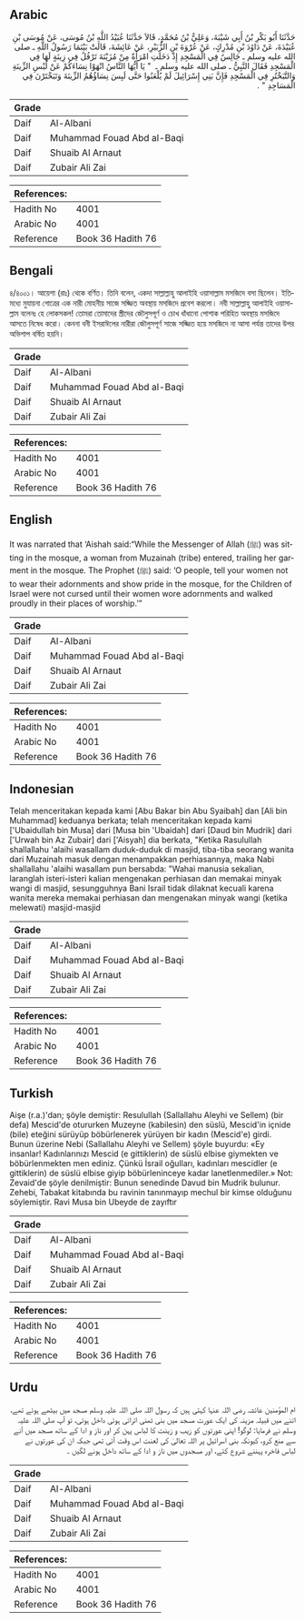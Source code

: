 ## Arabic


<div dir="rtl" lang="ar" style={{fontSize:'larger',backgroundColor:'#f8f9fa',padding:20}}>
حَدَّثَنَا أَبُو بَكْرِ بْنُ أَبِي شَيْبَةَ، وَعَلِيُّ بْنُ مُحَمَّدٍ، قَالاَ حَدَّثَنَا عُبَيْدُ اللَّهِ بْنُ مُوسَى، عَنْ مُوسَى بْنِ عُبَيْدَةَ، عَنْ دَاوُدَ بْنِ مُدْرِكٍ، عَنْ عُرْوَةَ بْنِ الزُّبَيْرِ، عَنْ عَائِشَةَ، قَالَتْ بَيْنَمَا رَسُولُ اللَّهِ ـ صلى الله عليه وسلم ـ جَالِسٌ فِي الْمَسْجِدِ إِذْ دَخَلَتِ امْرَأَةٌ مِنْ مُزَيْنَةَ تَرْفُلُ فِي زِينَةٍ لَهَا فِي الْمَسْجِدِ فَقَالَ النَّبِيُّ ـ صلى الله عليه وسلم ـ ‏ "‏ يَا أَيُّهَا النَّاسُ انْهَوْا نِسَاءَكُمْ عَنْ لُبْسِ الزِّينَةِ وَالتَّبَخْتُرِ فِي الْمَسْجِدِ فَإِنَّ بَنِي إِسْرَائِيلَ لَمْ يُلْعَنُوا حَتَّى لَبِسَ نِسَاؤُهُمُ الزِّينَةَ وَتَبَخْتَرْنَ فِي الْمَسَاجِدِ ‏"‏ ‏.‏
</div>
<div style={{backgroundColor:'#f8f9fa',padding:20, marginBottom: 10}}><table> <thead> <tr> <th>Grade</th> <th></th> </tr> </thead> <tbody> <tr><td>Daif</td><td>Al-Albani</td></tr><tr><td>Daif</td><td>Muhammad Fouad Abd al-Baqi</td></tr><tr><td>Daif</td><td>Shuaib Al Arnaut</td></tr><tr><td>Daif</td><td>Zubair Ali Zai</td></tr></tbody></table><table> <thead> <tr> <th>References:</th> <th></th> </tr> </thead> <tbody><tr><td>Hadith No</td><td>4001</td></tr><tr><td>Arabic No</td><td>4001</td></tr><tr><td>Reference</td><td>Book 36 Hadith 76</td></tr></tbody></table></div>

## Bengali


<div dir="ltr" lang="bn" style={{fontSize:'larger',backgroundColor:'#f8f9fa',padding:20}}>
৪/৪০০১। আয়েশা (রাঃ) থেকে বর্ণিত। তিনি বলেন, একদা সাল্লাল্লাহু আলাইহি ওয়াসাল্লাম মসজিদে বসা ছিলেন। ইতিমধ্যে মুযায়না গোত্রের এক নারী মোহনীয় সাজে সজ্জিত অবস্থায় মসজিদে প্রবেশ করলো। নবী সাল্লাল্লাহু আলাইহি ওয়াসাল্লাম বলেনঃ হে লোকসকল! তোমরা তোমাদের স্ত্রীদের জৌলুসপূর্ণ ও চোখ ধাঁধানো পোশাক পরিহিত অবস্থায় মসজিদে আসতে নিষেধ করো। কেননা বনী ইসরাঈলের নারীরা জৌলুসপূর্ণ সাজে সজ্জিত হয়ে মসজিদে না আসা পর্যন্ত তাদের উপর অভিশাপ বর্ষিত হয়নি।
</div>
<div style={{backgroundColor:'#f8f9fa',padding:20, marginBottom: 10}}><table> <thead> <tr> <th>Grade</th> <th></th> </tr> </thead> <tbody> <tr><td>Daif</td><td>Al-Albani</td></tr><tr><td>Daif</td><td>Muhammad Fouad Abd al-Baqi</td></tr><tr><td>Daif</td><td>Shuaib Al Arnaut</td></tr><tr><td>Daif</td><td>Zubair Ali Zai</td></tr></tbody></table><table> <thead> <tr> <th>References:</th> <th></th> </tr> </thead> <tbody><tr><td>Hadith No</td><td>4001</td></tr><tr><td>Arabic No</td><td>4001</td></tr><tr><td>Reference</td><td>Book 36 Hadith 76</td></tr></tbody></table></div>

## English


<div dir="ltr" lang="en" style={{fontSize:'larger',backgroundColor:'#f8f9fa',padding:20}}>
It was narrated that ‘Aishah said:“While the Messenger of Allah (ﷺ) was sitting in the mosque, a woman from Muzainah (tribe) entered, trailing her garment in the mosque. The Prophet (ﷺ) said: ‘O people, tell your women not to wear their adornments and show pride in the mosque, for the Children of Israel were not cursed until their women wore adornments and walked proudly in their places of worship.’”
</div>
<div style={{backgroundColor:'#f8f9fa',padding:20, marginBottom: 10}}><table> <thead> <tr> <th>Grade</th> <th></th> </tr> </thead> <tbody> <tr><td>Daif</td><td>Al-Albani</td></tr><tr><td>Daif</td><td>Muhammad Fouad Abd al-Baqi</td></tr><tr><td>Daif</td><td>Shuaib Al Arnaut</td></tr><tr><td>Daif</td><td>Zubair Ali Zai</td></tr></tbody></table><table> <thead> <tr> <th>References:</th> <th></th> </tr> </thead> <tbody><tr><td>Hadith No</td><td>4001</td></tr><tr><td>Arabic No</td><td>4001</td></tr><tr><td>Reference</td><td>Book 36 Hadith 76</td></tr></tbody></table></div>

## Indonesian


<div dir="ltr" lang="id" style={{fontSize:'larger',backgroundColor:'#f8f9fa',padding:20}}>
Telah menceritakan kepada kami [Abu Bakar bin Abu Syaibah] dan [Ali bin Muhammad] keduanya berkata; telah menceritakan kepada kami ['Ubaidullah bin Musa] dari [Musa bin 'Ubaidah] dari [Daud bin Mudrik] dari ['Urwah bin Az Zubair] dari ['Aisyah] dia berkata, "Ketika Rasulullah shallallahu 'alaihi wasallam duduk-duduk di masjid, tiba-tiba seorang wanita dari Muzainah masuk dengan menampakkan perhiasannya, maka Nabi shallallahu 'alaihi wasallam pun bersabda: "Wahai manusia sekalian, laranglah isteri-isteri kalian mengenakan perhiasan dan memakai minyak wangi di masjid, sesungguhnya Bani Israil tidak dilaknat kecuali karena wanita mereka memakai perhiasan dan mengenakan minyak wangi (ketika melewati) masjid-masjid
</div>
<div style={{backgroundColor:'#f8f9fa',padding:20, marginBottom: 10}}><table> <thead> <tr> <th>Grade</th> <th></th> </tr> </thead> <tbody> <tr><td>Daif</td><td>Al-Albani</td></tr><tr><td>Daif</td><td>Muhammad Fouad Abd al-Baqi</td></tr><tr><td>Daif</td><td>Shuaib Al Arnaut</td></tr><tr><td>Daif</td><td>Zubair Ali Zai</td></tr></tbody></table><table> <thead> <tr> <th>References:</th> <th></th> </tr> </thead> <tbody><tr><td>Hadith No</td><td>4001</td></tr><tr><td>Arabic No</td><td>4001</td></tr><tr><td>Reference</td><td>Book 36 Hadith 76</td></tr></tbody></table></div>

## Turkish


<div dir="ltr" lang="tr" style={{fontSize:'larger',backgroundColor:'#f8f9fa',padding:20}}>
Aişe (r.a.)'dan; şöyle demiştir: Resulullah (Sallallahu Aleyhi ve Sellem) (bir defa) Mescid'de otururken Muzeyne (kabilesin) den süslü, Mescid'in içnide (bile) eteğini sürüyüp böbürlenerek yürüyen bir kadın (Mescid'e) girdi. Bunun üzerine Nebi (Sallallahu Aleyhi ve Sellem) şöyle buyurdu: «Ey insanlar! Kadınlarınızı Mescid (e gittiklerin) de süslü elbise giymekten ve böbürlenmekten men ediniz. Çünkü İsrail oğulları, kadınları mescidler (e gittiklerin) de süslü elbise giyip böbürleninceye kadar lanetlenmediler.» Not: Zevaid'de şöyle denilmiştir: Bunun senedinde Davud bin Mudrik bulunur. Zehebi, Tabakat kitabında bu ravinin tanınmayıp mechul bir kimse olduğunu söylemiştir. Ravi Musa bin Ubeyde de zayıftır
</div>
<div style={{backgroundColor:'#f8f9fa',padding:20, marginBottom: 10}}><table> <thead> <tr> <th>Grade</th> <th></th> </tr> </thead> <tbody> <tr><td>Daif</td><td>Al-Albani</td></tr><tr><td>Daif</td><td>Muhammad Fouad Abd al-Baqi</td></tr><tr><td>Daif</td><td>Shuaib Al Arnaut</td></tr><tr><td>Daif</td><td>Zubair Ali Zai</td></tr></tbody></table><table> <thead> <tr> <th>References:</th> <th></th> </tr> </thead> <tbody><tr><td>Hadith No</td><td>4001</td></tr><tr><td>Arabic No</td><td>4001</td></tr><tr><td>Reference</td><td>Book 36 Hadith 76</td></tr></tbody></table></div>

## Urdu


<div dir="rtl" lang="ur" style={{fontSize:'larger',backgroundColor:'#f8f9fa',padding:20}}>
ام المؤمنین عائشہ رضی اللہ عنہا کہتی ہیں کہ رسول اللہ صلی اللہ علیہ وسلم مسجد میں بیٹھے ہوئے تھے، اتنے میں قبیلہ مزینہ کی ایک عورت مسجد میں بنی ٹھنی اتراتی ہوئی داخل ہوئی، تو آپ صلی اللہ علیہ وسلم نے فرمایا: لوگو! اپنی عورتوں کو زیب و زینت کا لباس پہن کر اور ناز و ادا کے ساتھ مسجد میں آنے سے منع کرو، کیونکہ بنی اسرائیل پر اللہ تعالیٰ کی لعنت اس وقت آئی تھی جبکہ ان کی عورتوں نے لباس فاخرہ پہننے شروع کئے، اور مسجدوں میں ناز و ادا کے ساتھ داخل ہونے لگیں ۔
</div>
<div style={{backgroundColor:'#f8f9fa',padding:20, marginBottom: 10}}><table> <thead> <tr> <th>Grade</th> <th></th> </tr> </thead> <tbody> <tr><td>Daif</td><td>Al-Albani</td></tr><tr><td>Daif</td><td>Muhammad Fouad Abd al-Baqi</td></tr><tr><td>Daif</td><td>Shuaib Al Arnaut</td></tr><tr><td>Daif</td><td>Zubair Ali Zai</td></tr></tbody></table><table> <thead> <tr> <th>References:</th> <th></th> </tr> </thead> <tbody><tr><td>Hadith No</td><td>4001</td></tr><tr><td>Arabic No</td><td>4001</td></tr><tr><td>Reference</td><td>Book 36 Hadith 76</td></tr></tbody></table></div>